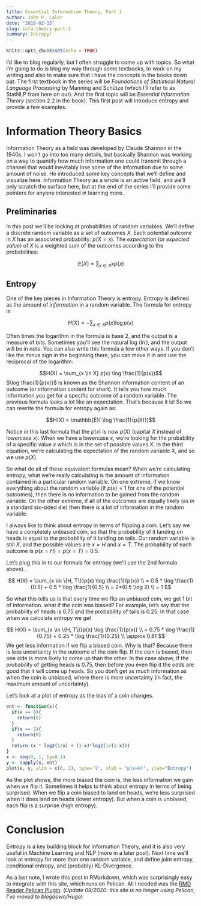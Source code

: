 ---
title: Essential Information Theory, Part 1
author: John P. Lalor
date: "2018-02-15"
slug: info-theory-part-1
summary: Entropy!
---

```{r setup, include=FALSE}
knitr::opts_chunk$set(echo = TRUE)
```

I'd like to blog regularly, but I often struggle to come up with topics. So what I'm going to do is blog my way through some textbooks, to work on my writing and also to make sure that I have the concepts in the books down pat. The first textbook in the series will be *Foundations of Statistical Natural Language Processing* by Manning and Sch&uuml;tze (which I'll refer to as StatNLP from here on out). And the first topic will be *Essential Information Theory* (section 2.2 in the book). This first post will introduce entropy and provide a few examples.

# Information Theory Basics

Information Theory as a field was developed by Claude Shannon in the 1940s. I won't go into too many details, but basically Shannon was working on a way to quantify how much information one could transmit through a channel that would inevitably lose some of the information due to some amount of noise. He introduced some key concepts that we'll define and visualize here. Information Theory as a whole is an active field, and we'll only scratch the surface here, but at the end of the series I'll provide some pointers for anyone interested in learning more.

## Preliminaries

In this post we'll be looking at probabilities of random variables. We'll define a discrete random variable as a set of outcomes $X$. Each potential outcome in $X$ has an associated probability: $p(X=x)$. The *expectation* (or *expected value*) of $X$ is a weighted sum of the outcomes according to the probabilities:

$$\mathbb{E}[X] = \sum_{x \in X} xp(x)$$

## Entropy

One of the key pieces in Information Theory is entropy. Entropy is defined as the amount of *information* in a random variable. The formula for entropy is 

$$H(X) = - \sum_{x \in X} p(x) \log p(x)$$

Often times the logarithm in the formula is base 2, and the output is a measure of *bits*. Sometimes you'll see the natural log ($\ln$), and the output will be in *nats*. You can also write this formula a few other ways. If you don't like the minus sign in the beginning there, you can move it in and use the reciprocal of the logarithm:

$$H(X) = \sum_{x \in X} p(x) \log \frac{1}{p(x)}$$
$\log \frac{1}{p(x)}$ is known as the Shannon information content of an outcome (or information content for short). It tells you how much information you get for a specific outcome of a random variable. The previous formula looks a lot like an expectation. That's because it is! So we can rewrite the formula for entropy again as:

$$H(X) = \mathbb{E}( \log \frac{1}{p(X)})$$

Notice in this last formula that the $p(x)$ is now $p(X)$ (capital $X$ instead of lowercase $x$). When we have a lowercase $x$, we're looking for the probability of a specific value $x$ which is in the set of possible values $X$. In the third equation, we're calculating the expectation of the random variable $X$, and so we use $p(X)$.

So what do all of these equivalent formulas mean? When we're calculating entropy, what we're really calculating is the amount of information contained in a particular random variable. On one extreme, if we know everything about the random variable (if $p(x) = 1$ for one of the potential outcomes), then there is no information to be gained from the random variable. On the other extreme, if all of the outcomes are equally likely (as in a standard six-sided die) then there is a lot of information in the random variable. 

I always like to think about entropy in terms of flipping a coin. Let's say we have a completely unbiased coin, so that the probability of it landing on heads is equal to the probability of it landing on tails. Our random variable is still $X$, and the possible values are $x = H$ and $x = T$. The probability of each outcome is $p(x = H) = p(x = T) = 0.5$.

Let's plug this in to our formula for entropy (we'll use the 2nd formula above).

$$
H(X) = \sum_{x \in \{H, T\}}p(x) \log \frac{1}{p(x)} \\
 = 0.5 * \log \frac{1}{0.5} + 0.5 * \log \frac{1}{0.5} \\
 = 2*(0.5 \log 2) \\
 = 1
$$

So what this tells us is that every time we flip an unbiased coin, we get 1 bit of information. what if the coin was biased? For example, let's say that the probability of heads is $0.75$ and the probability of tails is $0.25$. In that case when we calculate entropy we get

$$
H(X) = \sum_{x \in \{H, T\}}p(x) \log \frac{1}{p(x)} \\
 = 0.75 * \log \frac{1}{0.75} + 0.25 * \log \frac{1}{0.25} \\
 \approx 0.81
$$
We get less information if we flip a biased coin. Why is that? Because there is less uncertainty in the outcome of the coin flip. If the coin is biased, then one side is more likely to come up than the other. In the case above, if the probability of getting heads is $0.75$, then before you even flip it the odds are good that it will come up heads. So you don't get as much information as when the coin is unbiased, where there is more uncertainty (in fact, the maximum amount of uncertainty).

Let's look at a plot of entropy as the bias of a coin changes.

```{r entropy_plot, echo=FALSE}
ent <- function(x){
  if(x == 0){
    return(0)
  }
  if(x == 1){
    return(0)
  }
  return (x * log2(1/x) + (1-x)*log2(1/(1-x)))
}
x <- seq(0, 1, by=0.1)
y <- sapply(x, ent)
plot(x, y, ylim = c(0, 1), type='l', xlab = "p(x=H)", ylab="Entropy")
```

As the plot shows, the more biased the coin is, the less information we gain when we flip it. Sometimes it helps to think about entropy in terms of being surprised. When we flip a coin biased to land on heads, we're less surprised when it does land on heads (lower entropy). But when a coin is unbiased, each flip is a surprise (high entropy).

# Conclusion

Entropy is a key building block for Information Theory, and it is also very useful in Machine Learning and NLP (more in a later post). Next time we'll look at entropy for more than one random variable, and define joint entropy, conditional entropy, and (probably) KL-Divergence.

As a last note, I wrote this post in RMarkdown, which was surprisingly easy to integrate with this site, which runs on Pelican. All I needed was the [RMD Reader Pelican Plugin](https://github.com/getpelican/pelican-plugins/tree/master/rmd_reader).
(*Update 09/2020: this site is no longer using Pelican, I've moved to blogdown/Hugo*)